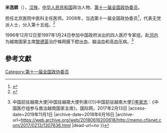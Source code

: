 '''米逸颖'''（{{bd|1944年||}}），[[汉族|汉族]]，[[中华人民共和国|中华人民共和国]]政治人物、[[第十一届全国政协委员|第十一届全国政协委员]]。

担任北京医院中医科主任医师。2008年，当选第十一届全国政协委员<ref>{{cite news|title=第十一届全国政协委员名单|url=http://www.indaa.com.cn/zt/2009qglh/zxzs/200903/t20090303_127573.html|accessdate=2013-04-09|newspaper=新华社北京1月25日电 中国人民政治协商会议第十一届全国委员会委员名单(共2237人，2008年1月25日政协第十届全国委员会常务委员会第二十次会议通过)|date=2008年1月25日|deadurl=yes|archiveurl=https://web.archive.org/web/20130928014403/http://www.indaa.com.cn/zt/2009qglh/zxzs/200903/t20090303_127573.html|archivedate=2013年9月28日}}</ref>，代表无党派人士，分入第十五组。<ref>{{cite news|title=全国政协信息-米逸颖|url=http://www.cppcc.gov.cn/CMS/wylibary/showJcwyxtInfoWylibary.action?tabJcwyxt.guid=11W0004910&wytype=wjwy|accessdate=2013-04-11|newspaper=全国政协委员会|archive-date=2019-06-04|archive-url=https://web.archive.org/web/20190604162050/http://www.cppcc.gov.cn/CMS/wylibary/showJcwyxtInfoWylibary.action?tabJcwyxt.guid=11W0004910&wytype=wjwy|dead-url=no}}</ref>

1996年12月12日至1997年1月24日参加中国政府派出的四人医疗专家组，赴[[河内|河内]]为越南国家主席[[黎德英|黎德英]]治疗蛛网膜下腔出血、脑溢血和高血压病。<ref>{{Cite web |url=http://memo.cfisnet.com/2017/0213/1307636.html |title=[[中国驻越南大使列表{{!}}中国前驻越南大使|中国驻越南大使列表{{!}}中国前驻越南大使]][[李家忠|李家忠]]：《中国医疗组参与救治越南国家主席》，国际网，2017年2月13日 |access-date=2019年11月1日 |archive-date=2018年6月16日 |archive-url=https://web.archive.org/web/20180616200618/http://memo.cfisnet.com/2017/0213/1307636.html |dead-url=no }}</ref>
==參考文獻==
{{reflist}}
{{中国政治人物小作品}}

[[Category:第十一届全国政协委员|Category:第十一届全国政协委员]]